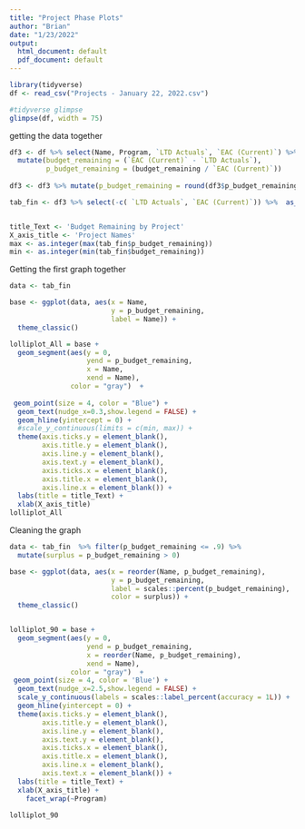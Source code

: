 ```yaml
---
title: "Project Phase Plots"
author: "Brian"
date: "1/23/2022"
output:
  html_document: default
  pdf_document: default
---
```


```r
library(tidyverse)
df <- read_csv("Projects - January 22, 2022.csv")
```

```r
#tidyverse glimpse
glimpse(df, width = 75)
```

getting the data together

```r
df3 <- df %>% select(Name, Program, `LTD Actuals`, `EAC (Current)`) %>% drop_na() %>%
  mutate(budget_remaining = (`EAC (Current)` - `LTD Actuals`),
         p_budget_remaining = (budget_remaining / `EAC (Current)`))
         
df3 <- df3 %>% mutate(p_budget_remaining = round(df3$p_budget_remaining, 2))

tab_fin <- df3 %>% select(-c( `LTD Actuals`, `EAC (Current)`)) %>%  as_tibble()


title_Text <- 'Budget Remaining by Project'
X_axis_title <- 'Project Names'
max <- as.integer(max(tab_fin$p_budget_remaining)) 
min <- as.integer(min(tab_fin$budget_remaining))
```

Getting the first graph together

```r
data <- tab_fin

base <- ggplot(data, aes(x = Name,
                         y = p_budget_remaining,
                         label = Name)) +
  theme_classic()
```

```r
lolliplot_All = base + 
  geom_segment(aes(y = 0, 
                   yend = p_budget_remaining, 
                   x = Name, 
                   xend = Name),
               color = "gray")  +
  
 geom_point(size = 4, color = "Blue") +
  geom_text(nudge_x=0.3,show.legend = FALSE) +
  geom_hline(yintercept = 0) +
  #scale_y_continuous(limits = c(min, max)) + 
  theme(axis.ticks.y = element_blank(),
        axis.title.y = element_blank(),
        axis.line.y = element_blank(),
        axis.text.y = element_blank(),
        axis.ticks.x = element_blank(),
        axis.title.x = element_blank(),
        axis.line.x = element_blank()) +
  labs(title = title_Text) +
  xlab(X_axis_title)
lolliplot_All
```

Cleaning the graph

```r
data <- tab_fin  %>% filter(p_budget_remaining <= .9) %>% 
  mutate(surplus = p_budget_remaining > 0)

base <- ggplot(data, aes(x = reorder(Name, p_budget_remaining),
                         y = p_budget_remaining,
                         label = scales::percent(p_budget_remaining),
                         color = surplus)) +
  theme_classic()


lolliplot_90 = base + 
  geom_segment(aes(y = 0, 
                   yend = p_budget_remaining, 
                   x = reorder(Name, p_budget_remaining), 
                   xend = Name),
               color = "gray")  +
 geom_point(size = 4, color = 'Blue') +
  geom_text(nudge_x=2.5,show.legend = FALSE) +
  scale_y_continuous(labels = scales::label_percent(accuracy = 1L)) +
  geom_hline(yintercept = 0) +
  theme(axis.ticks.y = element_blank(),
        axis.title.y = element_blank(),
        axis.line.y = element_blank(),
        axis.text.y = element_blank(),
        axis.ticks.x = element_blank(),
        axis.title.x = element_blank(),
        axis.line.x = element_blank(),
        axis.text.x = element_blank()) +
  labs(title = title_Text) +
  xlab(X_axis_title) +
    facet_wrap(~Program)
  
lolliplot_90
```
